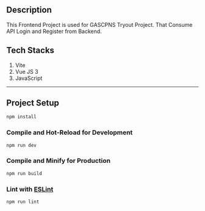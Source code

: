 ## Description

This Frontend Project is used for GASCPNS Tryout Project. That Consume API Login and Register from Backend.

## Tech Stacks

1. Vite
2. Vue JS 3
3. JavaScript

---

## Project Setup

```sh
npm install
```

### Compile and Hot-Reload for Development

```sh
npm run dev
```

### Compile and Minify for Production

```sh
npm run build
```

### Lint with [ESLint](https://eslint.org/)

```sh
npm run lint
```
